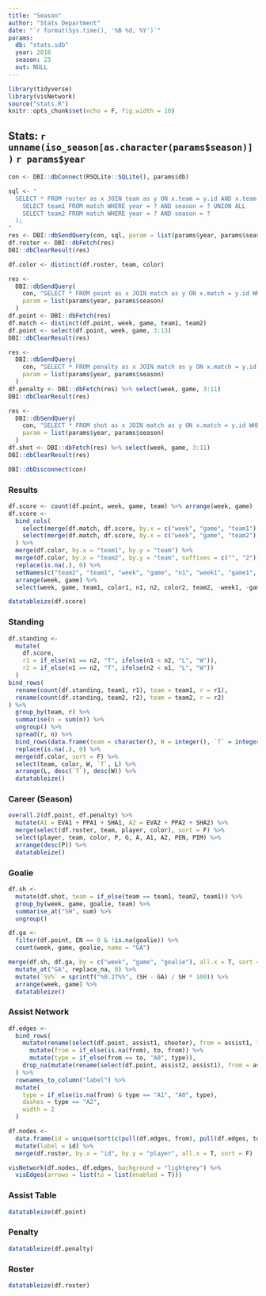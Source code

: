 ```yaml
---
title: "Season"
author: "Stats Department"
date: "`r format(Sys.time(), '%B %d, %Y')`"
params:
  db: "stats.sdb"
  year: 2018
  season: 23
  out: NULL
---
```


```r
library(tidyverse)
library(visNetwork)
source("stats.R")
knitr::opts_chunk$set(echo = F, fig.width = 10)
```

## Stats: `r unname(iso_season[as.character(params$season)])` `r params$year`

```r
con <- DBI::dbConnect(RSQLite::SQLite(), params$db)

sql <- "
  SELECT * FROM roster as x JOIN team as y ON x.team = y.id AND x.team IN (
    SELECT team1 FROM match WHERE year = ? AND season = ? UNION ALL 
    SELECT team2 FROM match WHERE year = ? AND season = ?
  );
"
res <- DBI::dbSendQuery(con, sql, param = list(params$year, params$season, params$year, params$season))
df.roster <- DBI::dbFetch(res)
DBI::dbClearResult(res)

df.color <- distinct(df.roster, team, color)

res <- 
  DBI::dbSendQuery(
    con, "SELECT * FROM point as x JOIN match as y ON x.match = y.id WHERE year = ? AND season = ?;", 
    param = list(params$year, params$season)
  )
df.point <- DBI::dbFetch(res)
df.match <- distinct(df.point, week, game, team1, team2)
df.point <- select(df.point, week, game, 3:13)
DBI::dbClearResult(res)

res <- 
  DBI::dbSendQuery(
    con, "SELECT * FROM penalty as x JOIN match as y ON x.match = y.id WHERE year = ? AND season = ?;", 
    param = list(params$year, params$season)
  )
df.penalty <- DBI::dbFetch(res) %>% select(week, game, 3:11)
DBI::dbClearResult(res)

res <- 
  DBI::dbSendQuery(
    con, "SELECT * FROM shot as x JOIN match as y ON x.match = y.id WHERE year = ? AND season = ?;", 
    param = list(params$year, params$season)
  )
df.shot <- DBI::dbFetch(res) %>% select(week, game, 3:11)
DBI::dbClearResult(res)

DBI::dbDisconnect(con)
```

### Results

```r
df.score <- count(df.point, week, game, team) %>% arrange(week, game)
df.score <-
  bind_cols(
    select(merge(df.match, df.score, by.x = c("week", "game", "team1"), by.y = c("week", "game", "team"), all.x = T), -team2),
    select(merge(df.match, df.score, by.x = c("week", "game", "team2"), by.y = c("week", "game", "team"), all.x = T), -team1)
  ) %>%
  merge(df.color, by.x = "team1", by.y = "team") %>%
  merge(df.color, by.x = "team2", by.y = "team", suffixes = c("", "2")) %>%
  replace(is.na(.), 0) %>%
  setNames(c("team2", "team1", "week", "game", "n1", "week1", "game1", "n2", "color1", "color2")) %>%
  arrange(week, game) %>%
  select(week, game, team1, color1, n1, n2, color2, team2, -week1, -game1)

datatableize(df.score)
```

### Standing

```r
df.standing <-
  mutate(
    df.score, 
    r1 = if_else(n1 == n2, "T", ifelse(n1 < n2, "L", "W")),
    r2 = if_else(n1 == n2, "T", ifelse(n2 < n1, "L", "W"))
  )
bind_rows(
  rename(count(df.standing, team1, r1), team = team1, r = r1),
  rename(count(df.standing, team2, r2), team = team2, r = r2)
) %>%
  group_by(team, r) %>%
  summarise(n = sum(n)) %>%
  ungroup() %>%
  spread(r, n) %>%
  bind_rows(data.frame(team = character(), W = integer(), `T` = integer(), L = integer(), stringsAsFactors = F)) %>%
  replace(is.na(.), 0) %>%
  merge(df.color, sort = F) %>%
  select(team, color, W, `T`, L) %>%
  arrange(L, desc(`T`), desc(W)) %>%
  datatableize()
```

### Career (Season)

```r
overall.2(df.point, df.penalty) %>% 
  mutate(A1 = EVA1 + PPA1 + SHA1, A2 = EVA2 + PPA2 + SHA2) %>%
  merge(select(df.roster, team, player, color), sort = F) %>%
  select(player, team, color, P, G, A, A1, A2, PEN, PIM) %>%
  arrange(desc(P)) %>%
  datatableize()
```

### Goalie

```r
df.sh <-
  mutate(df.shot, team = if_else(team == team1, team2, team1)) %>%
  group_by(week, game, goalie, team) %>%
  summarise_at("SH", sum) %>%
  ungroup()

df.ga <-
  filter(df.point, EN == 0 & !is.na(goalie)) %>%
  count(week, game, goalie, name = "GA")

merge(df.sh, df.ga, by = c("week", "game", "goalie"), all.x = T, sort = F) %>%
  mutate_at("GA", replace_na, 0) %>%
  mutate(`SV%` = sprintf("%0.2f%%", (SH - GA) / SH * 100)) %>%
  arrange(week, game) %>%
  datatableize()
```

### Assist Network

```r
df.edges <-
  bind_rows(
    mutate(rename(select(df.point, assist1, shooter), from = assist1, to = shooter), type = "A1") %>%
      mutate(from = if_else(is.na(from), to, from)) %>%
      mutate(type = if_else(from == to, "A0", type)),
    drop_na(mutate(rename(select(df.point, assist2, assist1), from = assist2, to = assist1), type = "A2"), from)
  ) %>%
  rownames_to_column("label") %>%
  mutate(
    type = if_else(is.na(from) & type == "A1", "A0", type), 
    dashes = type == "A2",
    width = 2
  )

df.nodes <- 
  data.frame(id = unique(sort(c(pull(df.edges, from), pull(df.edges, to))))) %>%
  mutate(label = id) %>%
  merge(df.roster, by.x = "id", by.y = "player", all.x = T, sort = F)

visNetwork(df.nodes, df.edges, background = "lightgrey") %>%
  visEdges(arrows = list(to = list(enabled = T)))
```

### Assist Table

```r
datatableize(df.point)
```

### Penalty

```r
datatableize(df.penalty)
```

### Roster

```r
datatableize(df.roster)
```

